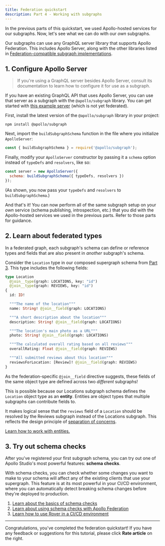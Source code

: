 ```yaml
---
title: Federation quickstart
description: Part 4 - Working with subgraphs
---
```


In the previous parts of this quickstart, we used Apollo-hosted services for our subgraphs. Now, let's see what we can do with our _own_ subgraphs.

Our subgraphs can use any GraphQL server library that supports Apollo Federation. This includes Apollo Server, along with the other libraries listed in [Federation-compatible subgraph implementations](../building-supergraphs/supported-subgraphs/).

## 1. Configure Apollo Server

> If you're using a GraphQL server besides Apollo Server, consult its documentation to learn how to configure it for use as a subgraph.

If you have an existing GraphQL API that uses Apollo Server, you can use that server as a subgraph with the `@apollo/subgraph` library. You can get started with [this example server](https://github.com/apollographql/docs-examples/tree/main/apollo-server/v3/getting-started) (which is not yet federated).

First, install the latest version of the `@apollo/subgraph` library in your project:

```shell
npm install @apollo/subgraph
```

Next, import the `buildSubgraphSchema` function in the file where you initialize `ApolloServer`:

```js title="index.js"
const { buildSubgraphSchema } = require('@apollo/subgraph');
```

Finally, modify your `ApolloServer` constructor by passing it a `schema` option instead of `typeDefs` and `resolvers`, like so:

```js title="index.js"
const server = new ApolloServer({
  schema: buildSubgraphSchema({ typeDefs, resolvers })
});
```

(As shown, you now pass your `typeDefs` and `resolvers` to `buildSubgraphSchema`.)

And that's it! You can now perform all of the same subgraph setup on your _own_ service (schema publishing, introspection, etc.) that you did with the Apollo-hosted services we used in the previous parts. Refer to those parts for guidance.

## 2. Learn about federated types

In a federated graph, each subgraph's schema can define or reference types and fields that are also present in _another_ subgraph's schema.

Consider the `Location` type in our composed supergraph schema from [Part 3](./local-composition/#2-perform-composition). This type includes the following fields:

```graphql
type Location
  @join__type(graph: LOCATIONS, key: "id")
  @join__type(graph: REVIEWS, key: "id")
{
  id: ID!

  """The name of the location"""
  name: String! @join__field(graph: LOCATIONS)

  """A short description about the location"""
  description: String! @join__field(graph: LOCATIONS)

  """The location's main photo as a URL"""
  photo: String! @join__field(graph: LOCATIONS)

  """The calculated overall rating based on all reviews"""
  overallRating: Float @join__field(graph: REVIEWS)

  """All submitted reviews about this location"""
  reviewsForLocation: [Review]! @join__field(graph: REVIEWS)
}
```

As the federation-specific `@join__field` directive suggests, these fields of the same object type are defined across two _different_ subgraphs!

This is possible because our Locations subgraph schema defines the `Location` object type as an **entity**. Entities are object types that multiple subgraphs can contribute fields to.

It makes logical sense that the `reviews` field of a `Location` should be resolved by the Reviews subgraph instead of the Locations subgraph. This reflects the design principle of [separation of concerns](../#separation-of-concerns).

[Learn how to work with entities.](../entities/)

## 3. Try out schema checks

After you've registered your first subgraph schema, you can try out one of Apollo Studio's most powerful features: **schema checks**.

With schema checks, you can check whether some changes you want to make to your schema will affect any of the existing clients that use your supergraph. This feature is at its most powerful in your CI/CD environment, where you can automatically detect breaking schema changes before they're deployed to production.

1. [Learn about the basics of schema checks](/studio/schema-checks/)
2. [Learn about using schema checks with Apollo Federation](../managed-federation/federated-schema-checks/)
3. [Learn how to use Rover in a CI/CD environment](/rover/ci-cd/)

---

Congratulations, you've completed the federation quickstart! If you have any feedback or suggestions for this tutorial, please click **Rate article** on the right.
